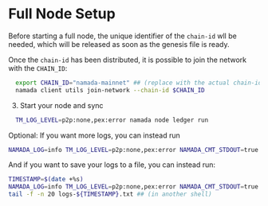 # Full Node Setup
Before starting a full node, the unique identifier of the `chain-id` wll be needed, which will be released as soon as the genesis file is ready. 

Once the `chain-id` has been distributed, it is possible to join the network with the `CHAIN_ID`:
```bash copy
  export CHAIN_ID="namada-mainnet" ## (replace with the actual chain-id)
  namada client utils join-network --chain-id $CHAIN_ID
  ```
3. Start your node and sync
```bash copy
  TM_LOG_LEVEL=p2p:none,pex:error namada node ledger run
```
Optional: If you want more logs, you can instead run
```bash copy
NAMADA_LOG=info TM_LOG_LEVEL=p2p:none,pex:error NAMADA_CMT_STDOUT=true namada node ledger run
```
And if you want to save your logs to a file, you can instead run:
```bash copy
TIMESTAMP=$(date +%s)
NAMADA_LOG=info TM_LOG_LEVEL=p2p:none,pex:error NAMADA_CMT_STDOUT=true namada node ledger run &> logs-${TIMESTAMP}.txt
tail -f -n 20 logs-${TIMESTAMP}.txt ## (in another shell)
```